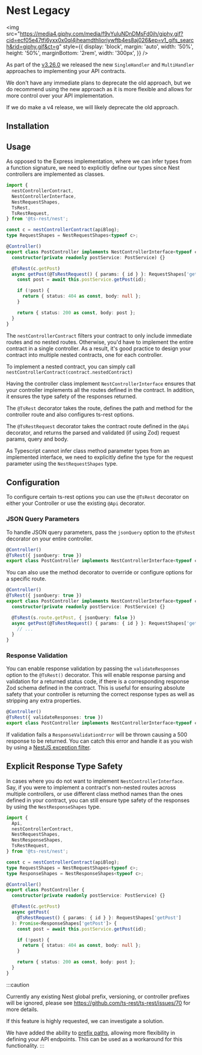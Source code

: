
# Nest Legacy

<img
  src="https://media4.giphy.com/media/f9vYuluNDnDMsFd0ih/giphy.gif?cid=ecf05e47tfi6yxx0x0ql4jheamdthlioriywftb4es8aj026&ep=v1_gifs_search&rid=giphy.gif&ct=g"
  style={{
    display: 'block',
    margin: 'auto',
    width: '50%',
    height: '50%',
    marginBottom: '2rem',
    width: '300px',
  }}
/>

As part of the [v3.26.0](https://github.com/ts-rest/ts-rest) we released the new `SingleHandler` and `MultiHandler` approaches to implementing your API contracts.

We don't have any immediate plans to deprecate the old approach, but we do recommend using the new approach as it is more flexible and allows for more control over your API implementation.

If we do make a v4 release, we will likely deprecate the old approach.

<NestLegacyTransformer />

## Installation

<InstallTabs packageName="@ts-rest/nest" />

## Usage

As opposed to the Express implementation, where we can infer types from a function signature, we need to explicitly define our types since Nest controllers are implemented as classes.

```typescript
import {
  nestControllerContract,
  NestControllerInterface,
  NestRequestShapes,
  TsRest,
  TsRestRequest,
} from '@ts-rest/nest';

const c = nestControllerContract(apiBlog);
type RequestShapes = NestRequestShapes<typeof c>;

@Controller()
export class PostController implements NestControllerInterface<typeof c> {
  constructor(private readonly postService: PostService) {}

  @TsRest(c.getPost)
  async getPost(@TsRestRequest() { params: { id } }: RequestShapes['getPost']) {
    const post = await this.postService.getPost(id);

    if (!post) {
      return { status: 404 as const, body: null };
    }

    return { status: 200 as const, body: post };
  }
}
```

The `nestControllerContract` filters your contract to only include immediate routes and no nested routes. Otherwise, you'd have to implement the entire contract in a single controller. As a result, it's good practice to design your contract into multiple nested contracts, one for each controller.

To implement a nested contract, you can simply call `nestControllerContract(contract.nestedContract)`

Having the controller class implement `NestControllerInterface` ensures that your controller implements all the routes defined in the contract. In addition, it ensures the type safety of the responses returned.

The `@TsRest` decorator takes the route, defines the path and method for the controller route and also configures ts-rest options.

The `@TsRestRequest` decorator takes the contract route defined in the `@Api` decorator, and returns the parsed and validated (if using Zod) request params, query and body.

As Typescript cannot infer class method parameter types from an implemented interface, we need to explicitly define the type for the request parameter using the `NestRequestShapes` type.

## Configuration

To configure certain ts-rest options you can use the `@TsRest` decorator on either your Controller or use the existing `@Api` decorator.

### JSON Query Parameters

To handle JSON query parameters, pass the `jsonQuery` option to the `@TsRest` decorator on your entire controller.

```typescript
@Controller()
@TsRest({ jsonQuery: true })
export class PostController implements NestControllerInterface<typeof c> {}
```

You can also use the method decorator to override or configure options for a specific route.

```typescript
@Controller()
@TsRest({ jsonQuery: true })
export class PostController implements NestControllerInterface<typeof c> {
  constructor(private readonly postService: PostService) {}

  @TsRest(s.route.getPost, { jsonQuery: false })
  async getPost(@TsRestRequest() { params: { id } }: RequestShapes['getPost']) {
    // ...
  }
}
```

### Response Validation

You can enable response validation by passing the `validateResponses` option to the `@TsRest()` decorator.
This will enable response parsing and validation for a returned status code, if there is a corresponding response Zod schema defined in the contract.
This is useful for ensuring absolute safety that your controller is returning the correct response types as well as stripping any extra properties.

```typescript
@Controller()
@TsRest({ validateResponses: true })
export class PostController implements NestControllerInterface<typeof c> {}
```

If validation fails a `ResponseValidationError` will be thrown causing a 500 response to be returned.
You can catch this error and handle it as you wish by using a [NestJS exception filter](https://docs.nestjs.com/exception-filters).

## Explicit Response Type Safety

In cases where you do not want to implement `NestControllerInterface`.
Say, if you were to implement a contract's non-nested routes across multiple controllers, or use different class method names than the ones defined in your contract, you can still ensure type safety of the responses by using the `NestResponseShapes` type.

```typescript
import {
  Api,
  nestControllerContract,
  NestRequestShapes,
  NestResponseShapes,
  TsRestRequest,
} from '@ts-rest/nest';

const c = nestControllerContract(apiBlog);
type RequestShapes = NestRequestShapes<typeof c>;
type ResponseShapes = NestResponseShapes<typeof c>;

@Controller()
export class PostController {
  constructor(private readonly postService: PostService) {}

  @TsRest(c.getPost)
  async getPost(
    @TsRestRequest() { params: { id } }: RequestShapes['getPost']
  ): Promise<ResponseShapes['getPost']> {
    const post = await this.postService.getPost(id);

    if (!post) {
      return { status: 404 as const, body: null };
    }

    return { status: 200 as const, body: post };
  }
}
```

:::caution

Currently any existing Nest global prefix, versioning, or controller prefixes will be ignored, please see https://github.com/ts-rest/ts-rest/issues/70 for more details.

If this feature is highly requested, we can investigate a solution.

We have added the ability to [prefix paths](/docs/core/#path-prefix), allowing more flexibility in defining your API endpoints. This can be used as a workaround for this functionality.
:::
